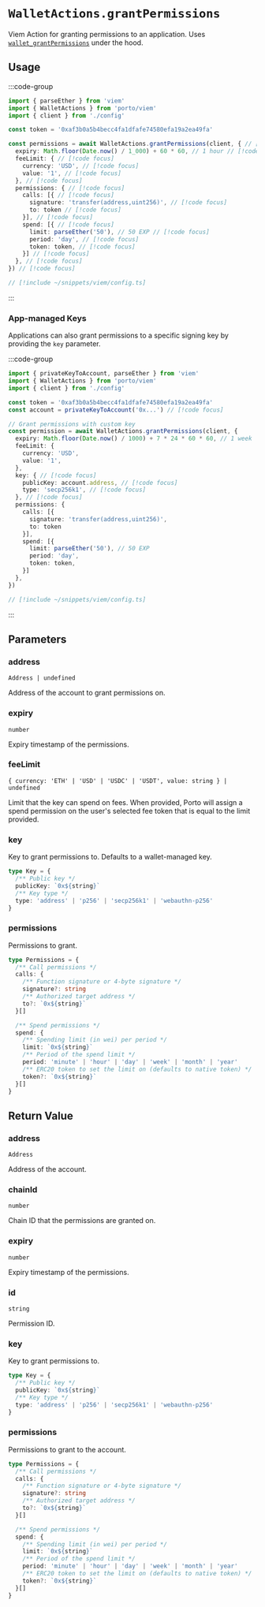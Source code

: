 # `WalletActions.grantPermissions`

Viem Action for granting permissions to an application. Uses [`wallet_grantPermissions`](/sdk/rpc/wallet_grantPermissions) under the hood.

## Usage

:::code-group

```ts twoslash [example.ts]
import { parseEther } from 'viem'
import { WalletActions } from 'porto/viem'
import { client } from './config'

const token = '0xaf3b0a5b4becc4fa1dfafe74580efa19a2ea49fa'

const permissions = await WalletActions.grantPermissions(client, { // [!code focus]
  expiry: Math.floor(Date.now() / 1_000) + 60 * 60, // 1 hour // [!code focus]
  feeLimit: { // [!code focus]
    currency: 'USD', // [!code focus]
    value: '1', // [!code focus] 
  }, // [!code focus]
  permissions: { // [!code focus]
    calls: [{ // [!code focus]
      signature: 'transfer(address,uint256)', // [!code focus]
      to: token // [!code focus]
    }], // [!code focus]
    spend: [{ // [!code focus]
      limit: parseEther('50'), // 50 EXP // [!code focus]
      period: 'day', // [!code focus]
      token: token, // [!code focus]
    }] // [!code focus]
  }, // [!code focus]
}) // [!code focus]
```

```ts twoslash [config.ts] filename="config.ts"
// [!include ~/snippets/viem/config.ts]
```

:::

### App-managed Keys

Applications can also grant permissions to a specific signing key by providing the `key` parameter.

:::code-group

```ts twoslash [example.ts]
import { privateKeyToAccount, parseEther } from 'viem'
import { WalletActions } from 'porto/viem'
import { client } from './config'

const token = '0xaf3b0a5b4becc4fa1dfafe74580efa19a2ea49fa'
const account = privateKeyToAccount('0x...') // [!code focus]

// Grant permissions with custom key
const permission = await WalletActions.grantPermissions(client, {
  expiry: Math.floor(Date.now() / 1000) + 7 * 24 * 60 * 60, // 1 week
  feeLimit: {
    currency: 'USD',
    value: '1', 
  },
  key: { // [!code focus]
    publicKey: account.address, // [!code focus]
    type: 'secp256k1', // [!code focus]
  }, // [!code focus]
  permissions: {
    calls: [{
      signature: 'transfer(address,uint256)',
      to: token
    }],
    spend: [{
      limit: parseEther('50'), // 50 EXP
      period: 'day',
      token: token,
    }]
  },
})
```

```ts twoslash [config.ts] filename="config.ts"
// [!include ~/snippets/viem/config.ts]
```

:::

## Parameters

### address

`Address | undefined`

Address of the account to grant permissions on.

### expiry

`number`

Expiry timestamp of the permissions.

### feeLimit

`{ currency: 'ETH' | 'USD' | 'USDC' | 'USDT', value: string } | undefined`

Limit that the key can spend on fees. When provided,
Porto will assign a spend permission on the user's
selected fee token that is equal to the limit provided.

### key

Key to grant permissions to. Defaults to a wallet-managed key.

```ts
type Key = {
  /** Public key */
  publicKey: `0x${string}`
  /** Key type */
  type: 'address' | 'p256' | 'secp256k1' | 'webauthn-p256'
}
```

### permissions

Permissions to grant.

```ts
type Permissions = {
  /** Call permissions */
  calls: {
    /** Function signature or 4-byte signature */
    signature?: string
    /** Authorized target address */
    to?: `0x${string}`
  }[]

  /** Spend permissions */
  spend: {
    /** Spending limit (in wei) per period */
    limit: `0x${string}`
    /** Period of the spend limit */
    period: 'minute' | 'hour' | 'day' | 'week' | 'month' | 'year'
    /** ERC20 token to set the limit on (defaults to native token) */
    token?: `0x${string}`
  }[]
}
```

## Return Value

### address

`Address`

Address of the account.

### chainId

`number`

Chain ID that the permissions are granted on.

### expiry

`number`

Expiry timestamp of the permissions.

### id

`string`

Permission ID.

### key

Key to grant permissions to.

```ts
type Key = {
  /** Public key */
  publicKey: `0x${string}`
  /** Key type */
  type: 'address' | 'p256' | 'secp256k1' | 'webauthn-p256'
}
```

### permissions

Permissions to grant to the account.

```ts
type Permissions = {
  /** Call permissions */
  calls: {
    /** Function signature or 4-byte signature */
    signature?: string
    /** Authorized target address */
    to?: `0x${string}`
  }[]

  /** Spend permissions */
  spend: {
    /** Spending limit (in wei) per period */
    limit: `0x${string}`
    /** Period of the spend limit */
    period: 'minute' | 'hour' | 'day' | 'week' | 'month' | 'year'
    /** ERC20 token to set the limit on (defaults to native token) */
    token?: `0x${string}`
  }[]
}
```
